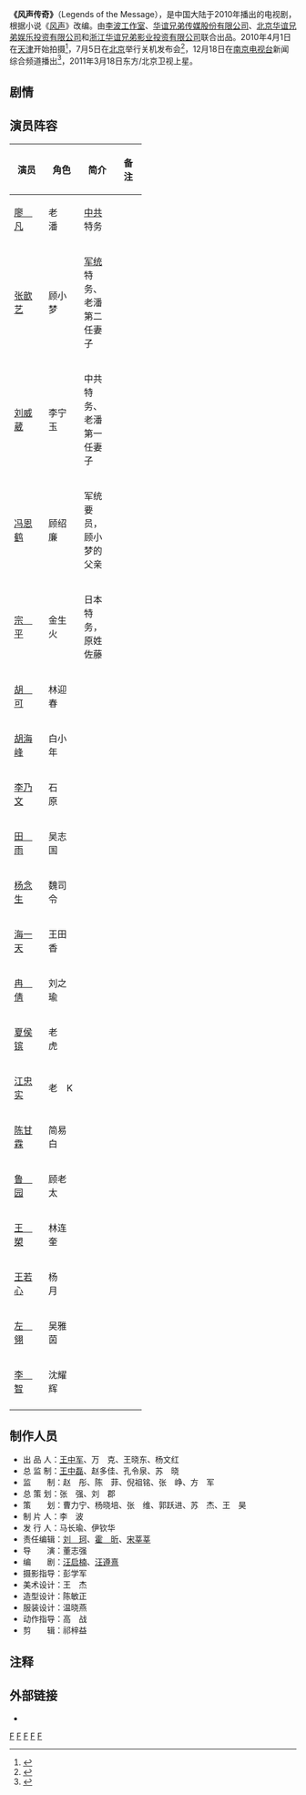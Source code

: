 {{电视节目信息框
| 名称       = 风声传奇
| 原名       = 
| 图片       = 电视剧风声传奇 2011.jpg
| 图说       = 电视剧海报
| 类型       = 谍战剧
| 原创       = 
| 发展       = 
| 导演       = [[董志强|董志强]]
| 主持       = 
| 演出       = 
| 配音       = 
| 旁白       = 
| 主题曲     = 
| 片头曲     = 
| 片尾曲     = 
| 作曲       = 
| 国家       = {{CHNML}}
| 地区       = 
| 语言       = [[汉语普通话|汉语普通话]]
| 季数       = 
| 系列数     = 
| 辑数       = 
| 集数       = 30集
| 每集列表   = 
| 执行制片   = 
| 制片人     = 李波
| 监制       = 
| 副制片人   = 
| 共同制片人 = 
| 编审       = 
| 剪辑       = 
| 外景       = 
| 机位       = 
| 制作公司   = [[华谊兄弟|华谊兄弟]]
| 每集长     = 
| 电视台     = {{CHN}} [[东方卫视|东方卫视]]
| 视频制式   = 
| 音频制式   = 
| 开始       = 2010年
| 结束       = 2011年
| 晚于       = 
| 早于       = 
| 相关剧集   = 
| 中国大陆名称 = 
| 台湾名称     = 
| 港澳名称     = 
| 马新名称     = 
| 官方网站   = http://ent.sina.com.cn/f/v/fengshengcq/
| imdb_id    = 
| tv_com_id  = 
}}
'''《风声传奇》'''（Legends of the Message），是中国大陆于2010年播出的电视剧，根据小说《[[风声_(小说)|风声]]》改编。由[[李波工作室|李波工作室]]、[[华谊兄弟传媒集团|华谊兄弟传媒股份有限公司]]、[[北京华谊兄弟娱乐投资有限公司|北京华谊兄弟娱乐投资有限公司]]和[[华谊兄弟|浙江华谊兄弟影业投资有限公司]]联合出品。2010年4月1日在[[天津市|天津]]开始拍摄<ref>{{cite web|url=http://ent.163.com/10/0406/10/63J2924N00031GVS.html|title=《风声传奇》天津开机 “谁是老鬼”成多选题|publisher=网易|date=2010-04-06|accessdate=2011-01-24|language=Zh-hans|archive-date=2021-02-25|archive-url=https://web.archive.org/web/20210225081045/https://ent.163.com/10/0406/10/63J2924N00031GVS.html|dead-url=no}}</ref>，7月5日在[[北京市|北京]]举行关机发布会<ref>{{cite web|url=http://yule.sohu.com/20100706/n273319472.shtml|title=《风声传奇》杀青齐亮相 独缺“石原”李乃文|publisher=|date=2010年7月6日|accessdate=2011-01-24|language=Zh-hans|archive-date=2019-09-09|archive-url=https://web.archive.org/web/20190909053453/http://yule.sohu.com/20100706/n273319472.shtml|dead-url=no}}</ref>，12月18日在[[南京电视台|南京电视台]]新闻综合频道播出<ref>{{cite web|url=http://ent.sina.com.cn/v/m/2010-12-17/09403179850.shtml|title=《风声传奇》亮相南京 杀人游戏重新洗牌(图)|publisher=|date=2010年12月17日|accessdate=2011-01-24|language=Zh-hans|archive-date=2019-09-02|archive-url=https://web.archive.org/web/20190902060405/http://ent.sina.com.cn/v/m/2010-12-17/09403179850.shtml|dead-url=no}}</ref>，2011年3月18日东方/北京卫视上星。

== 剧情 ==

== 演员阵容 ==
{| class="wikitable" style="background: #f9f9f9;font-size:95%; border: 1px #aaa solid; border-collapse: collapse;" cellspacing="1" cellpadding="3" border="2"
|- bgcolor="#B0C4DE" align="center"
!width=10%|演员
!width=12%|角色
!width=12%|简介
!width=12%|备注
|-
|[[廖凡|廖　凡]]||老　潘||[[中国共产党|中共]]特务||
|-
|[[张歆艺|张歆艺]]||顾小梦||[[軍統局|军统]]特务、老潘第二任妻子||
|-
|[[刘威葳|刘威葳]]||李宁玉||中共特务、老潘第一任妻子||
|-
|[[冯恩鹤|冯恩鹤]]||顾绍廉||军统要员，顾小梦的父亲||
|-
|[[宗平|宗　平]]||金生火||日本特务，原姓佐藤||
|-
|[[胡可_(演员)|胡　可]]||林迎春||||
|-
|[[胡海峰_(演员)|胡海峰]]||白小年||||
|-
|[[李乃文|李乃文]]||石　原||||
|-
|[[田雨_(1975年)|田　雨]]||吴志国||||
|-
|[[杨念生|杨念生]]||魏司令||||
|-
|[[海一天|海一天]]||王田香||||
|-
|[[冉倩|冉　倩]]||刘之瑜||||
|-
|[[夏侯镔|夏侯镔]]||老　虎||||
|-
|[[江忠实|江忠实]]||老　K||||
|-
|[[陈甘霖|陈甘霖]]||简易白||||
|-
|[[鲁园|鲁　园]]||顾老太||||
|-
|[[王槊|王　槊]]||林连奎||||
|-
|[[王若心|王若心]]||杨　月||||
|-
|[[左翎|左　翎]]||吴雅茵||||
|-
|[[李智|李　智]]||沈耀辉||||
|-
|}

== 制作人员 ==
*出 品 人：[[王中军|王中军]]、万　克、王晓东、杨文红
*总 监 制：[[王中磊|王中磊]]、赵多佳、孔令泉、苏　晓
*监　　制：赵　彤、陈　菲、倪祖铭、张　峥、方　军
*总 策 划：张　强、刘　郡
*策　　划：曹力宁、杨晓培、张　维、郭跃进、苏　杰、王　昊
*制 片 人：李　波
*发 行 人：马长瑜、伊钦华
*责任编辑：[[刘珂|刘　珂]]、[[霍昕|霍　昕]]、[[宋莘莘|宋莘莘]]
*导　　演：董志强
*编　　剧：[[汪启楠|汪启楠]]、[[汪遵熹|汪遵熹]]
*摄影指导：彭学军
*美术设计：王　杰
*造型设计：陈敏正
*服装设计：温晓燕
*动作指导：高　战
*剪　　辑：祁梓益

== 注释 ==
<references/>

== 外部链接 ==
*{{豆瓣|4894062}}
{{东方卫视电视剧}}
{{DEFAULTSORT:Feng风}}
[[Category:2010年中國電視劇集|F]]
[[Category:中華民國大陸時期背景電視劇|F]]
[[Category:中華人民共和國背景電視劇|F]]
[[Category:中华人民共和国小说改编电视剧|F]]
[[Category:間諜題材電視劇|F]]